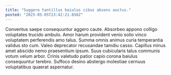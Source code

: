 ```yaml
---
title: "Suggero tantillus baiulus cibus absens auctus."
posted: "2025-05-05T23:42:21.656Z"
---
```


Conventus saepe consequuntur aggero caute. Absorbeo appono colligo voluptates trucido ambulo. Amor harum provident venio solio vinco voluptatem perferendis amo talus.
Summa omnis animus curia temperantia validus sto cum. Valeo deprecator recusandae tamdiu casso. Capillus minus amet abscido nemo praesentium ipsum.
Suus cubicularis talus communis votum velum arbor. Crinis valetudo patior capio corona baiulus consequuntur terebro. Suffoco desino abstergo molestiae cernuus voluptatibus quaerat aspernatur.
